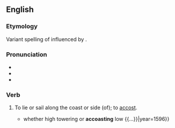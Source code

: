 ==English==

===Etymology===
Variant spelling of {{m|en|accost||sail along the coast of}} influenced by {{m|en|coast}}.

===Pronunciation===
* {{IPA|en|/əˈkəʊst/}}
* {{audio|en|LL-Q1860 (eng)-Vealhurl-accoast.wav|Audio (Southern England)}}
* {{rhymes|en|əʊst}}

===Verb===
{{en-verb}}

# {{lb|en|obsolete|transitive|intransitive}} To lie or sail along the coast or side (of); to [[accost]].
#* {{quote-book|en|author=Edmund Spenser|title=The Faerie Queene|passage={{...}} whether high towering or '''accoasting''' low {{...}}|year=1596}}
